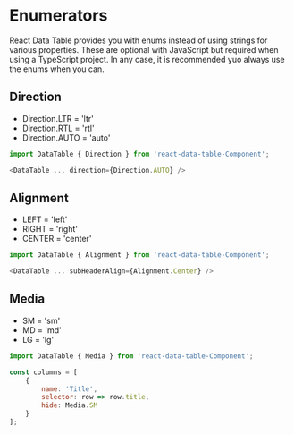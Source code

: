 
<Meta title="API Reference/Enumerators" id="api-enums" />

# Enumerators

React Data Table provides you with enums instead of using strings for various properties. These are optional with JavaScript but required when using a TypeScript project. In any case, it is recommended yuo always use the enums when you can.

## Direction

- Direction.LTR = 'ltr'
- Direction.RTL = 'rtl'
- Direction.AUTO = 'auto'

```js
import DataTable { Direction } from 'react-data-table-Component';

<DataTable ... direction={Direction.AUTO} />
```

## Alignment

- LEFT = 'left'
- RIGHT = 'right'
- CENTER = 'center'

```js
import DataTable { Alignment } from 'react-data-table-Component';

<DataTable ... subHeaderAlign={Alignment.Center} />
```

## Media

- SM = 'sm'
- MD = 'md'
- LG = 'lg'

```js
import DataTable { Media } from 'react-data-table-Component';

const columns = [
	{
		name: 'Title',
		selector: row => row.title,
		hide: Media.SM
	}
];
```
